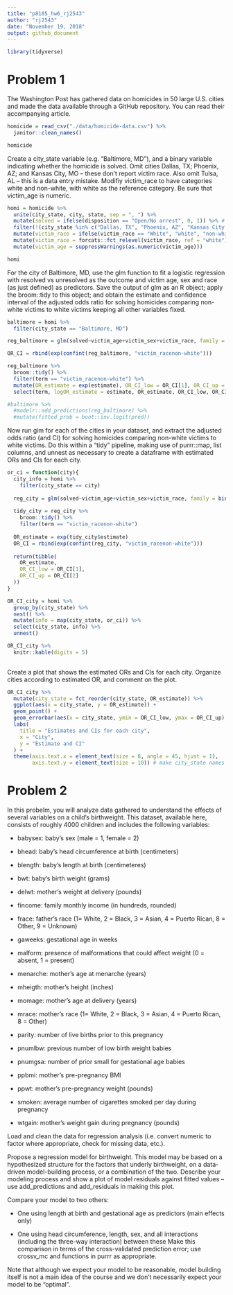 ```yaml
---
title: "p8105_hw6_rj2543"
author: "rj2543"
date: "November 19, 2018"
output: github_document
---
```


```r
library(tidyverse)
```

# Problem 1

The Washington Post has gathered data on homicides in 50 large U.S. cities and made the data available through a GitHub repository. You can read their accompanying article.

```r
homicide = read_csv("./data/homicide-data.csv") %>% 
  janitor::clean_names()

homicide
```

Create a city_state variable (e.g. “Baltimore, MD”), and a binary variable indicating whether the homicide is solved. Omit cities Dallas, TX; Phoenix, AZ; and Kansas City, MO – these don’t report victim race. Also omit Tulsa, AL – this is a data entry mistake. Modifiy victim_race to have categories white and non-white, with white as the reference category. Be sure that victim_age is numeric.

```r
homi = homicide %>% 
  unite(city_state, city, state, sep = ", ") %>% 
  mutate(solved = ifelse(disposition == "Open/No arrest", 0, 1)) %>% # 1: Closed without arrest/Closed by arrest; 0: Open/No arrest
  filter(!(city_state %in% c("Dallas, TX", "Phoenix, AZ", "Kansas City, MO", "Tulsa, AL"))) %>% 
  mutate(victim_race = ifelse(victim_race == "White", "white", "non-white")) %>% # modify 'victim_race' to have categories
  mutate(victim_race = forcats::fct_relevel(victim_race, ref = "white")) %>% # with white as the reference category
  mutate(victim_age = suppressWarnings(as.numeric(victim_age)))

homi
```

For the city of Baltimore, MD, use the glm function to fit a logistic regression with resolved vs unresolved as the outcome and victim age, sex and race (as just defined) as predictors. Save the output of glm as an R object; apply the broom::tidy to this object; and obtain the estimate and confidence interval of the adjusted odds ratio for solving homicides comparing non-white victims to white victims keeping all other variables fixed.

```r
baltimore = homi %>% 
  filter(city_state == "Baltimore, MD")

reg_baltimore = glm(solved~victim_age+victim_sex+victim_race, family = binomial(link = "logit"), data = baltimore)

OR_CI = rbind(exp(confint(reg_baltimore, "victim_racenon-white")))

reg_baltimore %>%  
  broom::tidy() %>% 
  filter(term == "victim_racenon-white") %>% 
  mutate(OR_estimate = exp(estimate), OR_CI_low = OR_CI[1], OR_CI_up = OR_CI[2]) %>%
  select(term, logOR_estimate = estimate, OR_estimate, OR_CI_low, OR_CI_up, p.value)

#baltimore %>% 
  #modelr::add_predictions(reg_baltimore) %>% 
  #mutate(fitted_prob = boot::inv.logit(pred))
```


Now run glm for each of the cities in your dataset, and extract the adjusted odds ratio (and CI) for solving homicides comparing non-white victims to white victims. Do this within a “tidy” pipeline, making use of purrr::map, list columns, and unnest as necessary to create a dataframe with estimated ORs and CIs for each city.

```r
or_ci = function(city){
  city_info = homi %>% 
    filter(city_state == city)
  
  reg_city = glm(solved~victim_age+victim_sex+victim_race, family = binomial(link = "logit"), data = city_info)
  
  tidy_city = reg_city %>% 
    broom::tidy() %>% 
    filter(term == "victim_racenon-white")
  
  OR_estimate = exp(tidy_city$estimate)
  OR_CI = rbind(exp(confint(reg_city, "victim_racenon-white")))
  
  return(tibble(
    OR_estimate,
    OR_CI_low = OR_CI[1],
    OR_CI_up = OR_CI[2]
  ))
}

OR_CI_city = homi %>% 
  group_by(city_state) %>% 
  nest() %>% 
  mutate(info = map(city_state, or_ci)) %>% 
  select(city_state, info) %>% 
  unnest()

OR_CI_city %>% 
  knitr::kable(digits = 5)
  
```

Create a plot that shows the estimated ORs and CIs for each city. Organize cities according to estimated OR, and comment on the plot.

```r
OR_CI_city %>% 
  mutate(city_state = fct_reorder(city_state, OR_estimate)) %>% 
  ggplot(aes(x = city_state, y = OR_estimate)) +
  geom_point() +
  geom_errorbar(aes(x = city_state, ymin = OR_CI_low, ymax = OR_CI_up), width = 0.2, alpha = 0.5) + # add error bars based on upper and lower limits of CI for each city
  labs(
    title = "Estimates and CIs for each city",
    x = "City",
    y = "Estimate and CI"
  ) +
  theme(axis.text.x = element_text(size = 8, angle = 45, hjust = 1),
        axis.text.y = element_text(size = 10)) # make city_state names readable
```



# Problem 2

In this probelm, you will analyze data gathered to understand the effects of several variables on a child’s birthweight. This dataset, available here, consists of roughly 4000 children and includes the following variables:

* babysex: baby’s sex (male = 1, female = 2)

* bhead: baby’s head circumference at birth (centimeters)

* blength: baby’s length at birth (centimeteres)

* bwt: baby’s birth weight (grams)

* delwt: mother’s weight at delivery (pounds)

* fincome: family monthly income (in hundreds, rounded)

* frace: father’s race (1= White, 2 = Black, 3 = Asian, 4 = Puerto Rican, 8 = Other, 9 = Unknown)

* gaweeks: gestational age in weeks

* malform: presence of malformations that could affect weight (0 = absent, 1 = present)

* menarche: mother’s age at menarche (years)

* mheigth: mother’s height (inches)

* momage: mother’s age at delivery (years)

* mrace: mother’s race (1= White, 2 = Black, 3 = Asian, 4 = Puerto Rican, 8 = Other)

* parity: number of live births prior to this pregnancy

* pnumlbw: previous number of low birth weight babies

* pnumgsa: number of prior small for gestational age babies

* ppbmi: mother’s pre-pregnancy BMI

* ppwt: mother’s pre-pregnancy weight (pounds)

* smoken: average number of cigarettes smoked per day during pregnancy

* wtgain: mother’s weight gain during pregnancy (pounds)

Load and clean the data for regression analysis (i.e. convert numeric to factor where appropriate, check for missing data, etc.).

Propose a regression model for birthweight. This model may be based on a hypothesized structure for the factors that underly birthweight, on a data-driven model-building process, or a combination of the two. Describe your modeling process and show a plot of model residuals against fitted values – use add_predictions and add_residuals in making this plot.

Compare your model to two others:

* One using length at birth and gestational age as predictors (main effects only)

* One using head circumference, length, sex, and all interactions (including the three-way interaction) between these
Make this comparison in terms of the cross-validated prediction error; use crossv_mc and functions in purrr as appropriate.

Note that although we expect your model to be reasonable, model building itself is not a main idea of the course and we don’t necessarily expect your model to be “optimal”.

